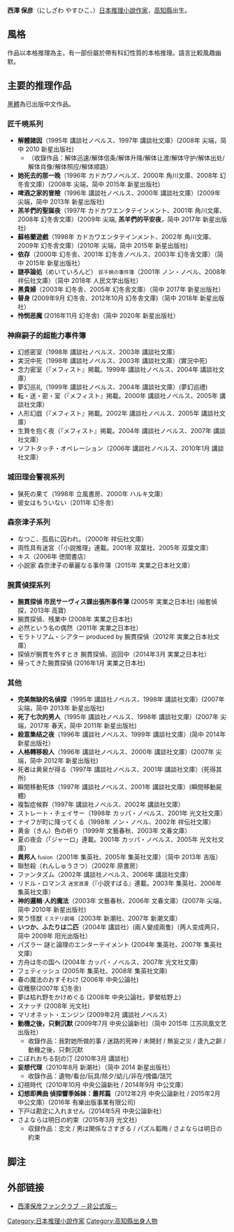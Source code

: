 {{Infobox writer
| name          = 西澤 保彦<br />（にしざわ やすひこ）
| image         = 
| image_size    = 
| caption       = 
| pseudonym     = 
| birth_name    = 
| birth_date    = {{生年月日と年齢|1960|12|25}}<ref name="kyokai">[http://www.mystery.or.jp/member/detail/0626 会員名簿 西澤保彦｜日本推理作家協会]</ref>
| birth_place   = {{JPN}}[[高知縣|高知縣]][[安藝市|安藝市]]<ref name="kyokai"/>
| death_date    = 
| death_place   = 
| resting_place = 
| occupation    = [[小說家|小說家]]、[[推理|推理]][[作家|作家]]、[[SF|SF]][[作家|作家]]
| language      = [[日語|日語]]
| nationality   = {{JPN}}
| education     = 
| alma_mater    = Eckerd College創作法専修<ref name="kyokai"/>
| period        = 1995年 -
| genre         = [[推理小說|推理小說]]、[[科幻小說|科幻小說]]
| subject       = 
| movement      = 本格派推理小説
| notable_works = 『解体諸因』（1995年）<br />『七回死んだ男』（1995年）
| spouse        = 
| partner       = 
| children      = 
| relatives     = 
| influences    = 
| influenced    = 
| awards        = Sense of Gender賞特別賞（2002年）
| signature     = 
| website       = 
| misc          = 
}}
'''西澤 保彦'''（にしざわ やすひこ、{{bd|1960年|12月25日|||catIdx=Nishizawa Yasuhiko}}）[[日本|日本]][[推理小說|推理小說]][[作家|作家]]，[[高知縣|高知縣]]出生。

== 風格 ==
作品以本格推理為主，有一部份屬於帶有科幻性質的本格推理。語言比較風趣幽默。

== 主要的推理作品 ==
[[黑體|黑體]]為已出版中文作品。

=== 匠千暁系列 ===
* '''解體諸因'''（1995年 講談社ノベルス、1997年 講談社文庫）(2008年 尖端，简中 2010 新星出版社)
**（收錄作品：解体迅速/解体信条/解体升降/解体让渡/解体守护/解体出处/解体肖像/解体照应/解体顺路）
* '''她死去的那一晚'''（1996年 カドカワノベルズ、2000年 角川文庫、2008年 幻冬舎文庫）(2008年 尖端，简中 2015年 新星出版社)
* '''啤酒之家的冒險'''（1996年 講談社ノベルス、2000年 講談社文庫）(2009年 尖端，简中 2013年 新星出版社)
* '''羔羊們的聖誕夜'''（1997年 カドカワエンタテインメント、2001年 角川文庫、2008年 幻冬舎文庫）(2009年 尖端, '''羔羊們的平安夜'''，简中 2017年 新星出版社)
* '''蘇格蘭遊戲'''（1998年 カドカワエンタテインメント、2002年 角川文庫、2009年 幻冬舎文庫）(2010年 尖端，简中 2015年 新星出版社)
* '''依存'''（2000年 幻冬舎、2001年 幻冬舎ノベルス、2003年 幻冬舎文庫）（简中 2015年 新星出版社）
* '''謎亭論処'''（めいていろんど） <small>匠千暁の事件簿</small>（2001年 ノン・ノベル、2008年 祥伝社文庫）（简中 2018年 人民文学出版社）
* '''黑貴婦'''（2003年 幻冬舎、2005年 幻冬舎文庫）（简中 2017年 新星出版社）
* '''替身''' (2009年9月 幻冬舎、2012年10月 幻冬舎文庫)（简中 2018年 新星出版社）
* '''怜悯恶魔''' (2016年11月 幻冬舎)（简中 2020年 新星出版社）

=== 神麻嗣子的超能力事件簿 ===
* 幻惑密室（1998年 講談社ノベルス、2003年 講談社文庫）
* 実況中死（1998年 講談社ノベルス、2003年 講談社文庫）(實況中死)
* 念力密室（『メフィスト』掲載。1999年 講談社ノベルス、2004年 講談社文庫）
* 夢幻巡礼（1999年 講談社ノベルス、2004年 講談社文庫）(夢幻巡禮)
* 転・送・密・室（『メフィスト』掲載。2000年 講談社ノベルス、2005年 講談社文庫）
* 人形幻戯（『メフィスト』掲載。2002年 講談社ノベルス、2005年 講談社文庫）
* 生贄を抱く夜（『メフィスト』掲載。2004年 講談社ノベルス、2007年 講談社文庫）
* ソフトタッチ・オペレーション（2006年 講談社ノベルス、2010年1月 講談社文庫）

=== 城田理会警視系列 ===
* 猟死の果て（1998年 立風書房、2000年 ハルキ文庫）
* 彼女はもういない（2011年 幻冬舎）

=== 森奈津子系列 ===
* なつこ、孤島に囚われ。（2000年 祥伝社文庫）
* 両性具有迷宮（「小説推理」連載。2001年 双葉社、2005年 双葉文庫）
* キス（2006年 徳間書店）
* 小説家 森奈津子の華麗なる事件簿（2015年 実業之日本社文庫）

=== 腕貫偵探系列 ===
* '''腕貫探偵 市民サーヴィス課出張所事件簿''' (2005年 実業之日本社) (袖套偵探，2013年 高寶)
* 腕貫探偵、残業中 (2008年 実業之日本社)
* 必然という名の偶然（2011年 実業之日本社）
* モラトリアム・シアター produced by 腕貫探偵（2012年 実業之日本社文庫）
* 探偵が腕貫を外すとき 腕貫探偵、巡回中（2014年3月 実業之日本社）
* 帰ってきた腕貫探偵 (2016年1月 実業之日本社)

=== 其他 ===
* '''完美無缺的名偵探'''（1995年 講談社ノベルス、1998年 講談社文庫）(2007年 尖端，简中 2013年 新星出版社)
* '''死了七次的男人'''（1995年 講談社ノベルス、1998年 講談社文庫）(2007年 尖端，2017年 春天，简中 2011年 新星出版社)
* '''殺意集结之夜'''（1996年 講談社ノベルス、1999年 講談社文庫）(简中 2014年 新星出版社）
* '''人格轉移殺人'''（1996年 講談社ノベルス、2000年 講談社文庫）(2007年 尖端，简中 2012年 新星出版社)
* 死者は黄泉が得る（1997年 講談社ノベルス、2001年 講談社文庫）(死得其所)
* 瞬間移動死体（1997年 講談社ノベルス、2001年 講談社文庫）(瞬間移動屍體)
* 複製症候群（1997年 講談社ノベルス、2002年 講談社文庫）
* ストレート・チェイサー（1998年 カッパ・ノベルス、2001年 光文社文庫）
* ナイフが町に降ってくる（1998年 ノン・ノベル、2002年 祥伝社文庫）
* 黄金（きん）色の祈り（1999年 文藝春秋、2003年 文春文庫）
* 夏の夜会（「ジャーロ」連載。2001年 カッパ・ノベルス、2005年 光文社文庫）
* '''異邦人''' <small>fusion</small>（2001年 集英社、2005年 集英社文庫）（简中 2013年 吉版）
* 聯愁殺（れんしゅうさつ）（2002年 原書房）
* ファンタズム（2002年 講談社ノベルス、2006年 講談社文庫）
* リドル・ロマンス <small>迷宮浪漫</small>（『小説すばる』連載。2003年 集英社、2006年 集英社文庫）
* '''神的邏輯·人的魔法'''（2003年 文藝春秋、2006年 文春文庫）(2007年 尖端，简中 2010年 新星出版社)
* 笑う怪獣 <small>ミステリ劇場</small>（2003年 新潮社、2007年 新潮文庫）
* '''いつか、ふたりは二匹'''（2004年 講談社）(兩人變成兩隻)（两人变成两只，简中 2009年 阳光出版社）
* パズラー 謎と論理のエンターテイメント (2004年 集英社、2007年 集英社文庫)
* 方舟は冬の国へ (2004年 カッパ・ノベルス、2007年 光文社文庫)
* フェティッシュ (2005年 集英社、2008年 集英社文庫)
* 春の魔法のおすそわけ (2006年 中央公論社)
* 収穫祭(2007年 幻冬舎)
* 夢は枯れ野をかけめぐる (2008年 中央公論社，夢縈枯野上)
* スナッチ (2008年 光文社)
* マリオネット・エンジン (2009年2月 講談社ノベルス）
* '''動機之後，只剩沉默''' (2009年7月 中央公論新社)（简中 2015年 江苏凤凰文艺出版社）
**收錄作品：我對她所做的事 / 迷路的死神 / 未開封 / 無妄之災 / 逢九之齡 / 動機之後，只剩沉默
* こぼれおちる刻の汀 (2010年3月 講談社)
* '''妄想代理'''（2010年8月 新潮社）（简中 2014 新星出版社）
**收錄作品：遺物/看台/玩具/除夕/幼儿/非在/傀儡/詛咒
* 幻視時代（2010年10月 中央公論新社 / 2014年9月 中公文庫）
* '''幻想即興曲 偵探響季姊妹：蕭邦篇'''（2012年2月 中央公論新社 / 2015年2月 中公文庫）(2016年 有樂出版事業有限公司)
* 下戸は勘定に入れません（2014年5月 中央公論新社）
* さよならは明日の約束（2015年3月 光文社）
**収録作品：恋文 / 男は関係なさすぎる / パズル韜晦 / さよならは明日の約束

== 脚注 ==
{{reflist}}

== 外部链接 ==
* [https://web.archive.org/web/20121114072730/http://park19.wakwak.com/~nishizawa/ 西澤保彦ファンクラブ －非公式版－] 

{{DEFAULTSORT:Nishizawa Yasuhiko}}
[[Category:日本推理小說作家|Category:日本推理小說作家]]
[[Category:高知縣出身人物|Category:高知縣出身人物]]